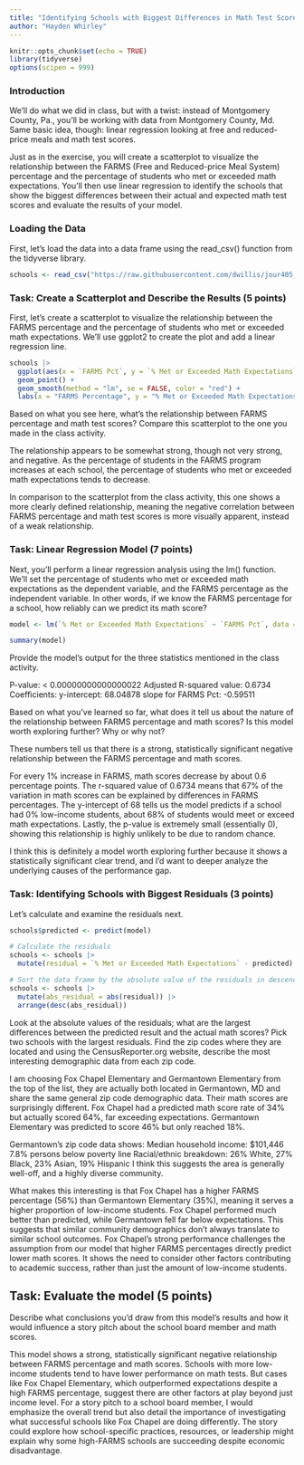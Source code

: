 ```yaml
---
title: "Identifying Schools with Biggest Differences in Math Test Scores, Part 2"
author: "Hayden Whirley"
---
```


```r
knitr::opts_chunk$set(echo = TRUE)
library(tidyverse)
options(scipen = 999)
```

### Introduction

We'll do what we did in class, but with a twist: instead of Montgomery County, Pa., you'll be working with data from Montgomery County, Md. Same basic idea, though: linear regression looking at free and reduced-price meals and math test scores.

Just as in the exercise, you will create a scatterplot to visualize the relationship between the FARMS (Free and Reduced-price Meal System) percentage and the percentage of students who met or exceeded math expectations. You'll then use linear regression to identify the schools that show the biggest differences between their actual and expected math test scores and evaluate the results of your model.

### Loading the Data

First, let's load the data into a data frame using the read_csv() function from the tidyverse library.

```r
schools <- read_csv("https://raw.githubusercontent.com/dwillis/jour405_files/refs/heads/main/montgomery_md.csv")
```
### Task: Create a Scatterplot and Describe the Results (5 points)

First, let's create a scatterplot to visualize the relationship between the FARMS percentage and the percentage of students who met or exceeded math expectations. We'll use ggplot2 to create the plot and add a linear regression line.

```r
schools |>
  ggplot(aes(x = `FARMS Pct`, y = `% Met or Exceeded Math Expectations`)) +
  geom_point() +
  geom_smooth(method = "lm", se = FALSE, color = "red") +
  labs(x = "FARMS Percentage", y = "% Met or Exceeded Math Expectations", title = "Scatterplot of Math Expectations vs FARMS Percentage")
```
Based on what you see here, what's the relationship between FARMS percentage and math test scores? Compare this scatterplot to the one you made in the class activity.

The relationship appears to be somewhat strong, though not very strong, and negative. As the percentage of students in the FARMS program increases at each school, the percentage of students who met or exceeded math expectations tends to decrease.

In comparison to the scatterplot from the class activity, this one shows a more clearly defined relationship, meaning the negative correlation between FARMS percentage and math test scores is more visually apparent, instead of a weak relationship.

### Task: Linear Regression Model (7 points)

Next, you'll perform a linear regression analysis using the lm() function. We'll set the percentage of students who met or exceeded math expectations as the dependent variable, and the FARMS percentage as the independent variable. In other words, if we know the FARMS percentage for a school, how reliably can we predict its math score?

```r
model <- lm(`% Met or Exceeded Math Expectations` ~ `FARMS Pct`, data = schools)

summary(model)
```

Provide the model's output for the three statistics mentioned in the class activity.

P-value: < 0.00000000000000022
Adjusted R-squared value: 0.6734
Coefficients: y-intercept: 68.04878 slope for FARMS Pct: -0.59511

Based on what you've learned so far, what does it tell us about the nature of the relationship between FARMS percentage and math scores? Is this model worth exploring further? Why or why not?

These numbers tell us that there is a strong, statistically significant negative relationship between the FARMS percentage and math scores. 

For every 1% increase in FARMS, math scores decrease by about 0.6 percentage points. The r-squared value of 0.6734 means that 67% of the variation in math scores can be explained by differences in FARMS percentages. The y-intercept of 68 tells us the model predicts if a school had 0% low-income students, about 68% of students would meet or exceed math expectations. Lastly, the p-value is extremely small (essentially 0), showing this relationship is highly unlikely to be due to random chance.

I think this is definitely a model worth exploring further because it shows a statistically significant clear trend, and I'd want to deeper analyze the underlying causes of the performance gap.


### Task: Identifying Schools with Biggest Residuals (3 points)

Let's calculate and examine the residuals next. 

```r
schools$predicted <- predict(model)

# Calculate the residuals
schools <- schools |> 
  mutate(residual = `% Met or Exceeded Math Expectations` - predicted)

# Sort the data frame by the absolute value of the residuals in descending order
schools <- schools |>
  mutate(abs_residual = abs(residual)) |>
  arrange(desc(abs_residual))

```

Look at the absolute values of the residuals; what are the largest differences between the predicted result and the actual math scores? Pick two schools with the largest residuals. Find the zip codes where they are located and using the CensusReporter.org website, describe the most interesting demographic data from each zip code.

I am choosing Fox Chapel Elementary and Germantown Elementary from the top of the list, they are actually both located in Germantown, MD and share the same general zip code demographic data. Their math scores are surprisingly different. Fox Chapel had a predicted math score rate of 34% but actually scored 64%, far exceeding expectations. Germantown Elementary was predicted to score 46% but only reached 18%.

Germantown’s zip code data shows:
Median household income: $101,446
7.8% persons below poverty line
Racial/ethnic breakdown: 26% White, 27% Black, 23% Asian, 19% Hispanic
I think this suggests the area is generally well-off, and a highly diverse community.

What makes this interesting is that Fox Chapel has a higher FARMS percentage (56%) than Germantown Elementary (35%), meaning it serves a higher proportion of low-income students. Fox Chapel performed much better than predicted, while Germantown fell far below expectations. This suggests that similar community demographics don't always translate to similar school outcomes. Fox Chapel’s strong performance challenges the assumption from our model that higher FARMS percentages directly predict lower math scores. It shows the need to consider other factors contributing to academic success, rather than just the amount of low-income students.

## Task: Evaluate the model (5 points)

Describe what conclusions you'd draw from this model's results and how it would influence a story pitch about the school board member and math scores.

This model shows a strong, statistically significant negative relationship between FARMS percentage and math scores. Schools with more low-income students tend to have lower performance on math tests. But cases like Fox Chapel Elementary, which outperformed expectations despite a high FARMS percentage, suggest there are other factors at play beyond just income level. For a story pitch to a school board member, I would emphasize the overall trend but also detail the importance of investigating what successful schools like Fox Chapel are doing differently. The story could explore how school-specific practices, resources, or leadership might explain why some high-FARMS schools are succeeding despite economic disadvantage.
